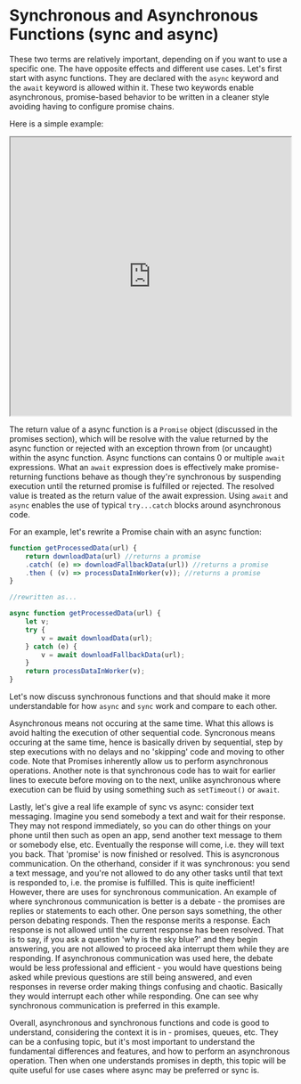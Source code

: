

# Synchronous and Asynchronous Functions (sync and async)

These two terms are relatively important, depending on if you want to use a specific one. The have opposite effects and different use cases. Let's first start with async functions. They are declared with the `async` keyword and the `await` keyword is allowed within it. These two keywords enable asynchronous, promise-based behavior to be written in a cleaner style avoiding having to configure promise chains.

Here is a simple example:

<iframe
    src="https://hlab.app/s/docs/async_hbook"
    width="100%"
    height="500px"
></iframe>

The return value of a async function is a `Promise` object (discussed in the promises section), which will be resolve with the value returned by the async function or rejected with an exception thrown from (or uncaught) within the async function. Async functions can contains 0 or multiple `await` expressions. What an `await` expression does is effectively make promise-returning functions behave as though they're synchronous by suspending execution until the returned promise is fulfilled or rejected. The resolved value is treated as the return value of the await expression. Using `await` and `async` enables the use of typical `try...catch` blocks around asynchronous code.

For an example, let's rewrite a Promise chain with an async function:

```js
function getProcessedData(url) {
    return downloadData(url) //returns a promise
    .catch( (e) => downloadFallbackData(url)) //returns a promise
    .then ( (v) => processDataInWorker(v)); //returns a promise
}

//rewritten as...

async function getProcessedData(url) {
    let v;
    try {
        v = await downloadData(url);
    } catch (e) {
        v = await downloadFallbackData(url);
    }
    return processDataInWorker(v);
}
```

Let's now discuss synchronous functions and that should make it more understandable for how `async` and `sync` work and compare to each other.

Asynchronous means not occuring at the same time. What this allows is avoid halting the execution of other sequential code. Syncronous means occuring at the same time, hence is basically driven by sequential, step by step executions with no delays and no 'skipping' code and moving to other code. Note that Promises inherently allow us to perform asynchronous operations. Another note is that synchronous code has to wait for earlier lines to execute before moving on to the next, unlike asynchronous where execution can be fluid by using something such as `setTimeout()` or `await`.

Lastly, let's give a real life example of sync vs async: consider text messaging. Imagine you send somebody a text and wait for their response. They may not respond immediately, so you can do other things on your phone until then such as open an app, send another text message to them or somebody else, etc. Eventually the response will come, i.e. they will text you back. That 'promise' is now finished or resolved. This is asyncronous communication. On the otherhand, consider if it was synchronous: you send a text message, and you're not allowed to do any other tasks until that text is responded to, i.e. the promise is fulfilled. This is quite inefficient! However, there are uses for synchronous communication. An example of where synchronous communication is better is a debate - the promises are replies or statements to each other. One person says something, the other person debating responds. Then the response merits a response. Each response is not allowed until the current response has been resolved. That is to say, if you ask a question 'why is the sky blue?' and they begin answering, you are not allowed to proceed aka interrupt them while they are responding. If asynchronous communication was used here, the debate would be less professional and efficient - you would have questions being asked while previous questions are still being answered, and even responses in reverse order making things confusing and chaotic. Basically they would interrupt each other while responding. One can see why synchronous communication is preferred in this example.

Overall, asynchronous and synchronous functions and code is good to understand, considering the context it is in - promises, queues, etc. They can be a confusing topic, but it's most important to understand the fundamental differences and features, and how to perform an asynchronous operation. Then when one understands promises in depth, this topic will be quite useful for use cases where async may be preferred or sync is.
